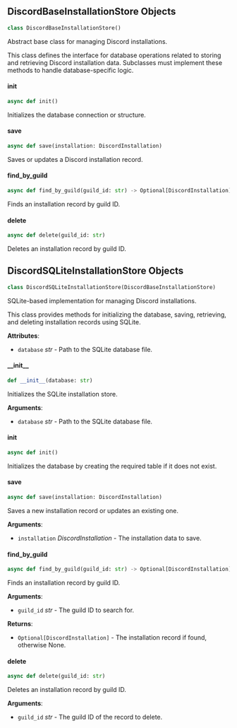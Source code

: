 <a id="camel.bots.discord.discord_store"></a>

<a id="camel.bots.discord.discord_store.DiscordBaseInstallationStore"></a>

## DiscordBaseInstallationStore Objects

```python
class DiscordBaseInstallationStore()
```

Abstract base class for managing Discord installations.

This class defines the interface for database operations related to storing
and retrieving Discord installation data. Subclasses must implement these
methods to handle database-specific logic.

<a id="camel.bots.discord.discord_store.DiscordBaseInstallationStore.init"></a>

#### init

```python
async def init()
```

Initializes the database connection or structure.

<a id="camel.bots.discord.discord_store.DiscordBaseInstallationStore.save"></a>

#### save

```python
async def save(installation: DiscordInstallation)
```

Saves or updates a Discord installation record.

<a id="camel.bots.discord.discord_store.DiscordBaseInstallationStore.find_by_guild"></a>

#### find\_by\_guild

```python
async def find_by_guild(guild_id: str) -> Optional[DiscordInstallation]
```

Finds an installation record by guild ID.

<a id="camel.bots.discord.discord_store.DiscordBaseInstallationStore.delete"></a>

#### delete

```python
async def delete(guild_id: str)
```

Deletes an installation record by guild ID.

<a id="camel.bots.discord.discord_store.DiscordSQLiteInstallationStore"></a>

## DiscordSQLiteInstallationStore Objects

```python
class DiscordSQLiteInstallationStore(DiscordBaseInstallationStore)
```

SQLite-based implementation for managing Discord installations.

This class provides methods for initializing the database, saving,
retrieving, and deleting installation records using SQLite.

**Attributes**:

- `database` _str_ - Path to the SQLite database file.

<a id="camel.bots.discord.discord_store.DiscordSQLiteInstallationStore.__init__"></a>

#### \_\_init\_\_

```python
def __init__(database: str)
```

Initializes the SQLite installation store.

**Arguments**:

- `database` _str_ - Path to the SQLite database file.

<a id="camel.bots.discord.discord_store.DiscordSQLiteInstallationStore.init"></a>

#### init

```python
async def init()
```

Initializes the database by creating the required table if it
does not exist.

<a id="camel.bots.discord.discord_store.DiscordSQLiteInstallationStore.save"></a>

#### save

```python
async def save(installation: DiscordInstallation)
```

Saves a new installation record or updates an existing one.

**Arguments**:

- `installation` _DiscordInstallation_ - The installation data to save.

<a id="camel.bots.discord.discord_store.DiscordSQLiteInstallationStore.find_by_guild"></a>

#### find\_by\_guild

```python
async def find_by_guild(guild_id: str) -> Optional[DiscordInstallation]
```

Finds an installation record by guild ID.

**Arguments**:

- `guild_id` _str_ - The guild ID to search for.
  

**Returns**:

- `Optional[DiscordInstallation]` - The installation record if found,
  otherwise None.

<a id="camel.bots.discord.discord_store.DiscordSQLiteInstallationStore.delete"></a>

#### delete

```python
async def delete(guild_id: str)
```

Deletes an installation record by guild ID.

**Arguments**:

- `guild_id` _str_ - The guild ID of the record to delete.

